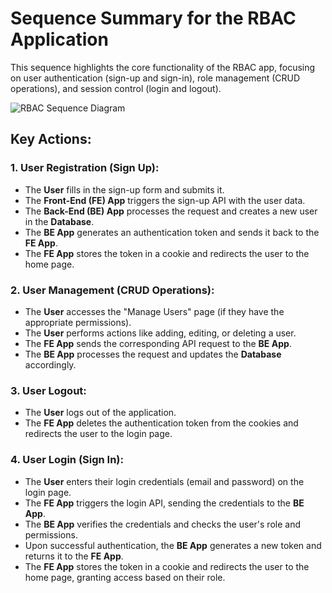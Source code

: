 
<Meta title="Sequence" />

# Sequence Summary for the RBAC Application

This sequence highlights the core functionality of the RBAC app, focusing on user authentication (sign-up and sign-in), role management (CRUD operations), and session control (login and logout).

![RBAC Sequence Diagram](https://raw.githubusercontent.com/vivekkv178/cdn/main/rbac/Seq_Diagram.png)

## Key Actions:

### 1. **User Registration (Sign Up):**

- The **User** fills in the sign-up form and submits it.
- The **Front-End (FE) App** triggers the sign-up API with the user data.
- The **Back-End (BE) App** processes the request and creates a new user in the **Database**.
- The **BE App** generates an authentication token and sends it back to the **FE App**.
- The **FE App** stores the token in a cookie and redirects the user to the home page.

### 2. **User Management (CRUD Operations):**

- The **User** accesses the "Manage Users" page (if they have the appropriate permissions).
- The **User** performs actions like adding, editing, or deleting a user.
- The **FE App** sends the corresponding API request to the **BE App**.
- The **BE App** processes the request and updates the **Database** accordingly.

### 3. **User Logout:**

- The **User** logs out of the application.
- The **FE App** deletes the authentication token from the cookies and redirects the user to the login page.

### 4. **User Login (Sign In):**

- The **User** enters their login credentials (email and password) on the login page.
- The **FE App** triggers the login API, sending the credentials to the **BE App**.
- The **BE App** verifies the credentials and checks the user's role and permissions.
- Upon successful authentication, the **BE App** generates a new token and returns it to the **FE App**.
- The **FE App** stores the token in a cookie and redirects the user to the home page, granting access based on their role.
